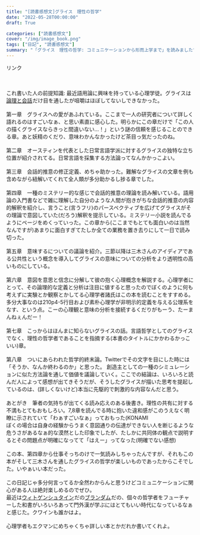 ```yaml
---
title: "[読書感想文]グライス　理性の哲学"
date: "2022-05-28T00:00:00"
draft: True

categories: ["読書感想文"]
cover: "/img/image_book.png"
tags: ["日記", "読書感想文"]
summary: "「グライス　理性の哲学: コミュニケーションから形而上学まで」を読みました"
---
```


<script type="text/javascript" src="//ajax.googleapis.com/ajax/libs/jquery/3.1.1/jquery.min.js"></script>
<script language="JavaScript">
$(document).ready( function () {
   $("a[href^='http']:not([href*='" + location.hostname + "'])").attr('target', '_blank');
})
</script>
<!-- START MoshimoAffiliateEasyLink -->
<script type="text/javascript">
(function(b,c,f,g,a,d,e){b.MoshimoAffiliateObject=a;
b[a]=b[a]||function(){arguments.currentScript=c.currentScript
||c.scripts[c.scripts.length-2];(b[a].q=b[a].q||[]).push(arguments)};
c.getElementById(a)||(d=c.createElement(f),d.src=g,
d.id=a,e=c.getElementsByTagName("body")[0],e.appendChild(d))})
(window,document,"script","//dn.msmstatic.com/site/cardlink/bundle.js?20220329","msmaflink");
msmaflink({"n":"グライス 理性の哲学: コミュニケーションから形而上学まで","b":"","t":"","d":"https:\/\/m.media-amazon.com","c_p":"\/images\/I","p":["\/41M7nCuTp1L._SL500_.jpg","\/41TkqyDF3RL._SL500_.jpg","\/51qcfnkzfjL._SL500_.jpg","\/412Sz8thM8L._SL500_.jpg","\/31tPGeNVQKL._SL500_.jpg","\/31fZAcp08oL._SL500_.jpg"],"u":{"u":"https:\/\/www.amazon.co.jp\/dp\/4326103019","t":"amazon","r_v":""},"v":"2.1","b_l":[{"id":1,"u_tx":"Amazonで見る","u_bc":"#f79256","u_url":"https:\/\/www.amazon.co.jp\/dp\/4326103019","a_id":1842760,"p_id":170,"pl_id":27060,"pc_id":185,"s_n":"amazon","u_so":1},{"id":2,"u_tx":"楽天市場で見る","u_bc":"#f76956","u_url":"https:\/\/search.rakuten.co.jp\/search\/mall\/%E3%82%B0%E3%83%A9%E3%82%A4%E3%82%B9%20%E7%90%86%E6%80%A7%E3%81%AE%E5%93%B2%E5%AD%A6%3A%20%E3%82%B3%E3%83%9F%E3%83%A5%E3%83%8B%E3%82%B1%E3%83%BC%E3%82%B7%E3%83%A7%E3%83%B3%E3%81%8B%E3%82%89%E5%BD%A2%E8%80%8C%E4%B8%8A%E5%AD%A6%E3%81%BE%E3%81%A7\/","a_id":1824263,"p_id":54,"pl_id":27059,"pc_id":54,"s_n":"rakuten","u_so":2},{"id":3,"u_tx":"Yahoo!ショッピングで見る","u_bc":"#66a7ff","u_url":"https:\/\/shopping.yahoo.co.jp\/search?first=1\u0026p=%E3%82%B0%E3%83%A9%E3%82%A4%E3%82%B9%20%E7%90%86%E6%80%A7%E3%81%AE%E5%93%B2%E5%AD%A6%3A%20%E3%82%B3%E3%83%9F%E3%83%A5%E3%83%8B%E3%82%B1%E3%83%BC%E3%82%B7%E3%83%A7%E3%83%B3%E3%81%8B%E3%82%89%E5%BD%A2%E8%80%8C%E4%B8%8A%E5%AD%A6%E3%81%BE%E3%81%A7","a_id":1845435,"p_id":1225,"pl_id":27061,"pc_id":1925,"s_n":"yahoo","u_so":3}],"eid":"ImMRs","s":"s"});
</script>
<div id="msmaflink-ImMRs">リンク</div>
<!-- MoshimoAffiliateEasyLink END -->

<br><br>
これ書いた人の前提知識: 最近語用論に興味を持っている心理学徒。グライスは<a href="//af.moshimo.com/af/c/click?a_id=1842760&amp;p_id=170&amp;pc_id=185&amp;pl_id=4062&amp;url=https%3A%2F%2Fwww.amazon.co.jp%2Fdp%2F4326101210" rel="nofollow" referrerpolicy="no-referrer-when-downgrade">論理と会話</a><img src="//i.moshimo.com/af/i/impression?a_id=1842760&amp;p_id=170&amp;pc_id=185&amp;pl_id=4062" alt="" width="1" height="1" style="border: 0px;" />だけ目を通したが咀嚼はほぼしてないしできなかった。<br>
<br>
第一章　グライスへの愛があふれている。ここまで一人の研究者について詳しく語れるのはすごいなぁ、と思い素直に感心した。明らかにこの章だけで「この人の描くグライスならきっと間違いない…！」という謎の信頼を感じることのできる章。あと妖精のくだり、意味わかんなかったけど茶目っ気だったのね。<br>
<br>
第二章　オースティンを代表とした日常言語学派に対するグライスの独特な立ち位置が紹介されてる。日常言語を採集する方法論ってなんかかっこよい。<br>
<br>
第三章　会話的推意の修正定義、めちゃ助かった。難解なグライスの文章を例も含めながら紐解いてくれて全人類が多分助かるし捗る章でした。<br>
<br>
第四章　一種のミステリー的な感じで会話的推意の理論を読み解いている。語用論の入門書などで雑に理解した自分のような人間が抱きがちな会話的推意の内容的解釈を紹介し、言うこと(言うフリ)のパースペクティブを広げてグライスがその理論で意図していた(だろう)解釈を提示している。ミステリー小説を読んでるようにページをめくっていった。この章から(ここまでもとても面白いのは当然なんですが)あまりに面白すぎてたしか全ての業務を置き去りにして一日で読み切った。<br>
<br>
第五章　意味するについての議論を紹介。三節以降は三木さんのアイディアである公共性という概念を導入してグライスの意味についての分析をより透明性の高いものにしている。<br>
<br>
第六章　意図を意思と信念に分解して彼の抱く心理概念を解説する。心理学者にとって、その論理的な定義と分析は注目に値すると思ったのでぼくのように何も考えずに実験とか観察とかしてる心理学者諸氏はこの本を読むことをすすめる。多分大事なのは210p4-5行目および素朴心理学が非明示的定義を与える公理系をなす、という点。こーの心理観と意味の分析を接続するくだりがもーう、たーまんねぇんだー！<br>
<br>
第七章　こっからはほんまに知らないグライスの話。言語哲学としてのグライスでなく、理性の哲学者であることを指摘する(本書のタイトルにかかわるかっこいい)章。<br>
<br>
第八章　ついにあらわれた哲学的終末論。Twitterでその文字を目にした時には「そうか、なんか終わるのか」と思った。
創造主としての一種のシミュレーションに似た方法論を通して価値を議論していく。ここでの結論は、いろいろと読んだ人によって感想が出てきそうだが、そうしたグライスが描いた思考を提起しているのは、(詳しくないけど)本当に先駆的で刺激的な内容なんだと思う。<br>
<br>
あとがき　筆者の気持ちが出てくる読み応えのある後書き。理性の共有に対する不満もとてもおもしろい。7,8章を読んでる時に抱いた違和感がこのうえなく明瞭に示されていて「わぁすごいなぁ」っておもった(KONAMI  <br>
ぼくの場合は自身の経験からうまく意図通りの伝達ができない人を断じるような危うさがあるなぁ的な漠然とした印象でしたが、たしかに共同体の観点で説明するとその問題点が明確になってて「はえー」ってなった(明確でない感想)<br>
<br>
この本、第四章から仕事そっちのけで一気読みしちゃったんですが、それもこの本がそして三木さんを通したグライスの哲学が楽しいものであったからこそでした。いやぁいい本だった。<br>
<br>
この日記じゃ多分何言ってるか全然わからんと思うけどコミュニケーションに関心がある人は絶対楽しめるのでぜひ。<br>
最近は<a href="//af.moshimo.com/af/c/click?a_id=1842760&amp;p_id=170&amp;pc_id=185&amp;pl_id=4062&amp;url=https%3A%2F%2Fwww.amazon.co.jp%2Fdp%2FB08R9KRKCF" rel="nofollow" referrerpolicy="no-referrer-when-downgrade">ウィトゲンシュタイン</a><img src="//i.moshimo.com/af/i/impression?a_id=1842760&amp;p_id=170&amp;pc_id=185&amp;pl_id=4062" alt="" width="1" height="1" style="border: 0px;" />だの<a href="//af.moshimo.com/af/c/click?a_id=1842760&amp;p_id=170&amp;pc_id=185&amp;pl_id=4062&amp;url=https%3A%2F%2Fwww.amazon.co.jp%2Fdp%2F4791773799" rel="nofollow" referrerpolicy="no-referrer-when-downgrade">ブランダム</a><img src="//i.moshimo.com/af/i/impression?a_id=1842760&amp;p_id=170&amp;pc_id=185&amp;pl_id=4062" alt="" width="1" height="1" style="border: 0px;" />だの、個々の哲学者をフューチャーした和書がいろいろあって門外漢が学ぶにはとてもいい時代になっているなぁと感じた。クワインも誰かはよ。<br>
<br>
心理学者もエクマンにめちゃくちゃ詳しい本とかだれか書いてくれよ。<br>
<br><br>
